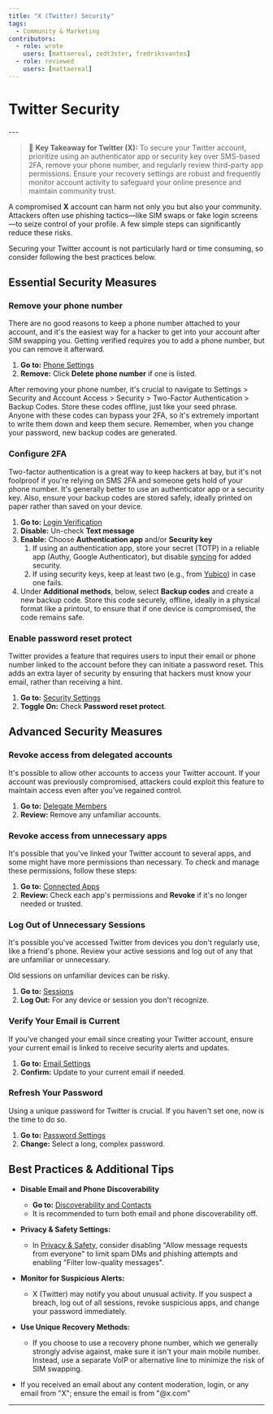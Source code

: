 ```yaml
---
title: "X (Twitter) Security"
tags:
  - Community & Marketing
contributors:
  - role: wrote
    users: [mattaereal, zedt3ster, fredriksvantes]
  - role: reviewed
    users: [mattaereal]
---
```



<TagProvider>

<TagFilter />

# Twitter Security

<TagList tags={frontmatter.tags} />
---
<AttributionList contributors={frontmatter.contributors} />

> 🔑 **Key Takeaway for Twitter (X):** To secure your Twitter account, prioritize using an authenticator app or security key over SMS-based 2FA, remove your phone number, and regularly review third-party app permissions. Ensure your recovery settings are robust and frequently monitor account activity to safeguard your online presence and maintain community trust.

A compromised **X** account can harm not only you but also your community. Attackers often use phishing tactics—like SIM swaps or fake login screens—to seize control of your profile. A few simple steps can significantly reduce these risks.

Securing your Twitter account is not particularly hard or time consuming, so consider following the best practices below.

## Essential Security Measures

### Remove your phone number

There are no good reasons to keep a phone number attached to your account, and it's the easiest way for a hacker to get into your account after SIM swapping you. Getting verified requires you to add a phone number, but you can remove it afterward.

1. **Go to:** [Phone Settings](https://x.com/settings/phone)
2. **Remove:** Click **Delete phone number** if one is listed.

After removing your phone number, it's crucial to navigate to Settings > Security and Account Access > Security > Two-Factor Authentication > Backup Codes. Store these codes offline, just like your seed phrase. Anyone with these codes can bypass your 2FA, so it's extremely important to write them down and keep them secure. Remember, when you change your password, new backup codes are generated.

### Configure 2FA

Two-factor authentication is a great way to keep hackers at bay, but it's not foolproof if you're relying on SMS 2FA and someone gets hold of your phone number. It's generally better to use an authenticator app or a security key. Also, ensure your backup codes are stored safely, ideally printed on paper rather than saved on your device.

1. **Go to:** [Login Verification](https://x.com/settings/account/login_verification)  
2. **Disable:** Un-check **Text message**
3. **Enable:** Choose **Authentication app** and/or **Security key**
    1. If using an authentication app, store your secret (TOTP) in a reliable app (Authy, Google Authenticator), but disable [syncing](https://retool.com/blog/mfa-isnt-mfa) for added security.  
    2. If using security keys, keep at least two (e.g., from [Yubico](https://www.yubico.com/)) in case one fails.  
4. Under **Additional methods**, below, select **Backup codes** and create a new backup code. Store this code securely, offline, ideally in a physical format like a printout, to ensure that if one device is compromised, the code remains safe.

### Enable password reset protect

Twitter provides a feature that requires users to input their email or phone number linked to the account before they can initiate a password reset. This adds an extra layer of security by ensuring that hackers must know your email, rather than receiving a hint.

1. **Go to:** [Security Settings](https://x.com/settings/security)  
2. **Toggle On:** Check **Password reset protect**.

## Advanced Security Measures

### Revoke access from delegated accounts

It's possible to allow other accounts to access your Twitter account. If your account was previously compromised, attackers could exploit this feature to maintain access even after you've regained control.

1. **Go to:** [Delegate Members](https://x.com/settings/delegate/members)  
2. **Review:** Remove any unfamiliar accounts.

### Revoke access from unnecessary apps

It's possible that you've linked your Twitter account to several apps, and some might have more permissions than necessary. To check and manage these permissions, follow these steps:

1. **Go to:** [Connected Apps](https://x.com/settings/connected_apps)  
2. **Review:** Check each app's permissions and **Revoke** if it's no longer needed or trusted.

### Log Out of Unnecessary Sessions

It's possible you've accessed Twitter from devices you don't regularly use, like a friend's phone. Review your active sessions and log out of any that are unfamiliar or unnecessary.

Old sessions on unfamiliar devices can be risky.

1. **Go to:** [Sessions](https://x.com/settings/sessions)
2. **Log Out:** For any device or session you don't recognize.

### Verify Your Email is Current

If you've changed your email since creating your Twitter account, ensure your current email is linked to receive security alerts and updates.

1. **Go to:** [Email Settings](https://x.com/settings/email)  
2. **Confirm:** Update to your current email if needed.

### Refresh Your Password

Using a unique password for Twitter is crucial. If you haven't set one, now is the time to do so.

1. **Go to:** [Password Settings](https://x.com/settings/password)  
2. **Change:** Select a long, complex password.

## Best Practices & Additional Tips

- **Disable Email and Phone Discoverability**  
  - **Go to:** [Discoverability and Contacts](https://x.com/settings/contacts)
  - It is recommended to turn both email and phone discoverability off.

- **Privacy & Safety Settings:**  
  - In [Privacy & Safety](https://x.com/settings/privacy_and_safety), consider disabling "Allow message requests from everyone" to limit spam DMs and phishing attempts and enabling "Filter low-quality messages".
  
- **Monitor for Suspicious Alerts:**  
  - X (Twitter) may notify you about unusual activity. If you suspect a breach, log out of all sessions, revoke suspicious apps, and change your password immediately.

- **Use Unique Recovery Methods:**  
  - If you choose to use a recovery phone number, which we generally strongly advise against, make sure it isn't your main mobile number. Instead, use a separate VoIP or alternative line to minimize the risk of SIM swapping.

- If you received an email about any content moderation, login, or any email from "X"; ensure the email is from "@x.com"

---

</TagProvider>
